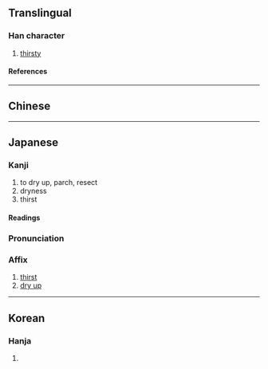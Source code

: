 {{also|渴|混}}
{{character info/new}}
==Translingual==

===Han character===
{{Han char|rn=85|rad=水|as=08|sn=11|four=|canj=EAPP,XEAPP|ids=⿰氵⿱日匂}}

# [[thirsty]]

====References====
{{Han ref|kx=0633.371|dkj=17748|hdz=80023.210|uh=6E07}}

----

==Chinese==
{{zh-see|渴|v}}

----

==Japanese==
{{ja-kanji forms|渇|渴}}

===Kanji===
{{ja-kanji|grade=c|rs=水08|kyu=渴}}

# to dry up, parch, resect
# dryness
# thirst

====Readings====
{{ja-readings
|kanon=かつ
|kun=かわ-く, かわき
}}

{{ja-kanjitab|かつ|yomi=o}}

===Pronunciation===
{{ja-pron|かつ|y=o}}

===Affix===
{{ja-pos|affix|かつ}}

# [[thirst]]
# [[dry up]]

----

==Korean==

===Hanja===
{{ko-hanja|hangeul=[[갈]], [[걸]]|eumhun=|rv=gal, geol|mr=kal, kŏl|y=kal, kel}}

# {{rfdef|ko|sort=水08}}